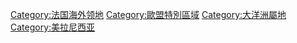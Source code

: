 {{Commons category|New Caledonia}}
{{Category main}}

[[Category:法国海外领地|Category:法国海外领地]]
[[Category:歐盟特別區域|Category:歐盟特別區域]]
[[Category:大洋洲屬地|Category:大洋洲屬地]]
[[Category:美拉尼西亚|Category:美拉尼西亚]]